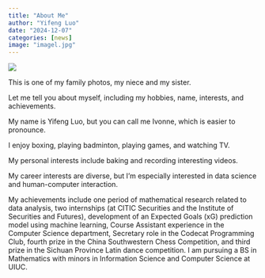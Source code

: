 ```yaml
---
title: "About Me"
author: "Yifeng Luo"
date: "2024-12-07"
categories: [news]
image: "imagel.jpg"
---
```


![](imagel.jpg)

This is one of my family photos, my niece and my sister.

Let me tell you about myself, including my hobbies, name, interests, and achievements.

My name is Yifeng Luo, but you can call me Ivonne, which is easier to pronounce.

I enjoy boxing, playing badminton, playing games, and watching TV.

My personal interests include baking and recording interesting videos.

My career interests are diverse, but I'm especially interested in data science and human-computer interaction.

My achievements include one period of mathematical research related to data analysis, two internships (at CITIC Securities and the Institute of Securities and Futures), development of an Expected Goals (xG) prediction model using machine learning, Course Assistant experience in the Computer Science department, Secretary role in the Codecat Programming Club, fourth prize in the China Southwestern Chess Competition, and third prize in the Sichuan Province Latin dance competition. I am pursuing a BS in Mathematics with minors in Information Science and Computer Science at UIUC.
